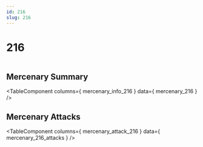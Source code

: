 ```yaml
---
id: 216
slug: 216
---
```



# 216

<div style = {{ display: "flex" }}>
    <Image img={require('@site/static/img/mercenaries/illust/thum_char_view_n_216.jpg')}/>
    
</div>

## Mercenary Summary

<TableComponent
  columns={ mercenary_info_216 }
  data={ mercenary_216 }
/>

## Mercenary Attacks

<TableComponent
  columns={ mercenary_attack_216 }
  data={ mercenary_216_attacks }
/>